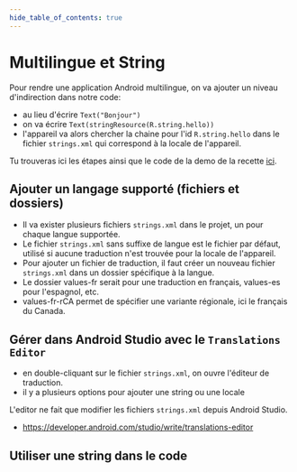```yaml
---
hide_table_of_contents: true
---
```


# Multilingue et String

Pour rendre une application Android multilingue, on va ajouter un niveau d'indirection dans notre code:
- au lieu d'écrire `Text("Bonjour")`
- on va écrire `Text(stringResource(R.string.hello))`
- l'appareil va alors chercher la chaine pour l'id `R.string.hello` dans le fichier `strings.xml` qui correspond à la locale de l'appareil.

Tu trouveras ici les étapes ainsi que le code de la demo de la recette [ici](https://github.com/departement-info-cem/3N5-Prog3/tree/main/code/ComposeMultilingue).

## Ajouter un langage supporté (fichiers et dossiers)

- Il va exister plusieurs fichiers `strings.xml` dans le projet, un pour chaque langue supportée.
- Le fichier `strings.xml` sans suffixe de langue est le fichier par défaut, utilisé si aucune traduction n'est trouvée pour la locale de l'appareil.
- Pour ajouter un fichier de traduction, il faut créer un nouveau fichier `strings.xml` dans un dossier spécifique à la langue.
- Le dossier values-fr serait pour une traduction en français, values-es pour l'espagnol, etc.
- values-fr-rCA permet de spécifier une variante régionale, ici le français du Canada.

## Gérer dans Android Studio avec le `Translations Editor`

- en double-cliquant sur le fichier `strings.xml`, on ouvre l'éditeur de traduction.
- il y a plusieurs options pour ajouter une string ou une locale

L'editor ne fait que modifier les fichiers `strings.xml` depuis Android Studio.
- https://developer.android.com/studio/write/translations-editor

## Utiliser une string dans le code

<GHCode
    repo="3N5-Prog3"
    filePath="code/ComposeMultilingue/app/src/main/java/ca/cem/composemultilingue/MainActivity.kt"
    startLine="48"
    endLine="53"
    />




